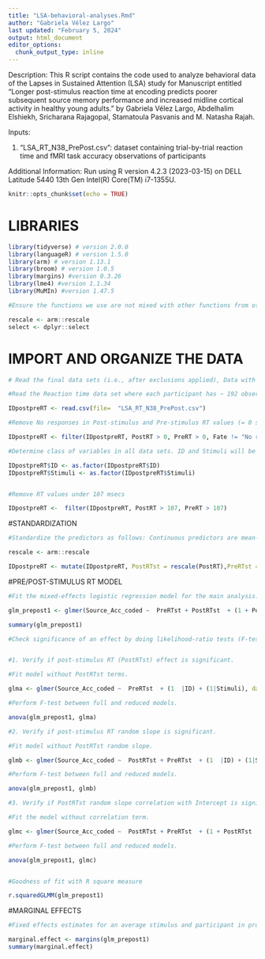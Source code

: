---
title: "LSA-behavioral-analyses.Rmd"
author: "Gabriela Vélez Largo"
last updated: "February 5, 2024"
output: html_document
editor_options: 
  chunk_output_type: inline
---

Description: This R script contains the code used to analyze behavioral data of the Lapses in Sustained Attention (LSA) study for Manuscript entitled "Longer post-stimulus reaction time at encoding predicts poorer subsequent source memory performance and increased midline cortical activity in healthy young adults." by Gabriela Vélez Largo, Abdelhalim Elshiekh, Sricharana Rajagopal, Stamatoula Pasvanis and M. Natasha Rajah.

Inputs: 

1. "LSA_RT_N38_PrePost.csv": dataset containing trial-by-trial reaction time and fMRI task accuracy observations of participants


Additional Information:
Run using R version 4.2.3 (2023-03-15) on DELL Latitude 5440 13th Gen Intel(R) Core(TM) i7-1355U.

```{r setup, include=FALSE}
knitr::opts_chunk$set(echo = TRUE)
```

# LIBRARIES

```{r Load libraries}
library(tidyverse) # version 2.0.0
library(languageR) # version 1.5.0
library(arm) # version 1.13.1
library(broom) # version 1.0.5
library(margins) #version 0.3.26
library(lme4) #version 1.1.34
library(MuMIn) #version 1.47.5

#Ensure the functions we use are not mixed with other functions from other packages.

rescale <- arm::rescale
select <- dplyr::select
```


# IMPORT AND ORGANIZE THE DATA
```{r Read RT and Scores datasets}

# Read the final data sets (i.e., after exclusions applied), Data with final sample size = 38 participants. 

#Read the Reaction time data set where each participant has ~ 192 observations (48 encoding events/Run x 4)

IDpostpreRT <- read.csv(file=  "LSA_RT_N38_PrePost.csv")

#Remove No responses in Post-stimulus and Pre-stimulus RT values (= 0 secs) and No responses at Retrieval Fate

IDpostpreRT <- filter(IDpostpreRT, PostRT > 0, PreRT > 0, Fate != "No response")

#Determine class of variables in all data sets. ID and Stimuli will be Grouping factors in the mixed-effects regression.

IDpostpreRT$ID <- as.factor(IDpostpreRT$ID)
IDpostpreRT$Stimuli <- as.factor(IDpostpreRT$Stimuli)


#Remove RT values under 107 msecs 

IDpostpreRT <-  filter(IDpostpreRT, PostRT > 107, PreRT > 107)


```



#STANDARDIZATION

```{r Standardization, include=FALSE}

#Standardize the predictors as follows: Continuous predictors are mean-centered and divided by 2 standard deviations.

rescale <- arm::rescale

IDpostpreRT <- mutate(IDpostpreRT, PostRTst = rescale(PostRT),PreRTst = rescale(PreRT))


```



#PRE/POST-STIMULUS RT MODEL
```{r Fit  model}

#Fit the mixed-effects logistic regression model for the main analysis. Dependent variable:'Source_Acc_coded' = source hit (1) or failure (0). Two predictors; pre- and post-stimulus RTs (PreRTst and PostRTst respectively). Suffix ‘st’ = predictor standardized. Two grouping factors; participants' ID and Stimuli. Optimizer; used to resolve convergence problems of the fitted model, a better optimizer for GLMMs.

glm_prepost1 <- glmer(Source_Acc_coded ~  PreRTst + PostRTst  + (1 + PostRTst |ID) + (1|Stimuli), data=IDpostpreRT, family='binomial', control = glmerControl(optimizer = "bobyqa"))

summary(glm_prepost1)

#Check significance of an effect by doing likelihood-ratio tests (F-test) between the full and reduced models :


#1. Verify if post-stimulus RT (PostRTst) effect is significant. 

#Fit model without PostRTst terms.

glma <- glmer(Source_Acc_coded ~  PreRTst  + (1  |ID) + (1|Stimuli), data=IDpostpreRT, family='binomial', control = glmerControl(optimizer = "bobyqa"))

#Perform F-test between full and reduced models.

anova(glm_prepost1, glma)

#2. Verify if post-stimulus RT random slope is significant. 

#Fit model without PostRTst random slope.

glmb <- glmer(Source_Acc_coded ~  PostRTst + PreRTst  + (1  |ID) + (1|Stimuli), data=IDpostpreRT, family='binomial', control = glmerControl(optimizer = "bobyqa"))

#Perform F-test between full and reduced models.

anova(glm_prepost1, glmb)

#3. Verify if PostRTst random slope correlation with Intercept is significant. 

#Fit the model without correlation term. 

glmc <- glmer(Source_Acc_coded ~  PostRTst + PreRTst  + (1 + PostRTst || ID) + (1|Stimuli), data=IDpostpreRT, family='binomial', control = glmerControl(optimizer = "bobyqa"))

#Perform F-test between full and reduced models.

anova(glm_prepost1, glmc) 



```


```{r Goodness of fit}

#Goodness of fit with R square measure

r.squaredGLMM(glm_prepost1)


```


#MARGINAL EFFECTS

```{r Average marginal effects}

#Fixed effects estimates for an average stimulus and participant in probability space.

marginal.effect <- margins(glm_prepost1) 
summary(marginal.effect)


```






